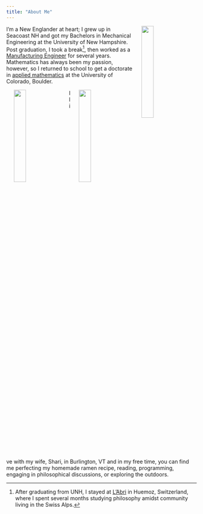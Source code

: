 ```yaml
---
title: "About Me"
---
```



<img src="/assets/images/hiking.jpg" width="25%" hspace="20" align="right">

I'm a New Englander at heart; I grew up in Seacoast NH and got my Bachelors in Mechanical Engineering at the University of New Hampshire. Post graduation, I took a break[^fnote1], then worked as a [Manufacturing Engineer][2] for several years. Mathematics has always been my passion, however, so I returned to school to get a doctorate in [applied mathematics][3] at the University of Colorado, Boulder.

<img src="/assets/images/ramen.jpg" width="25%" hspace="20" align="left">

<img src="/assets/images/sand_dunes.jpg" width="25%" hspace="20" align="right">

I live with my wife, Shari, in Burlington, VT and in my free time, you can find me perfecting my homemade ramen recipe, reading, programming, engaging in philosophical discussions, or exploring the outdoors.

[^fnote1]: After graduating from UNH, I stayed at [L'Abri][1] in Huemoz, Switzerland, where I spent several months studying philosophy amidst community living in the Swiss Alps.

[1]: http://labri.org/

[2]: http://www.turbocam.com/

[3]: https://www.colorado.edu/amath/
